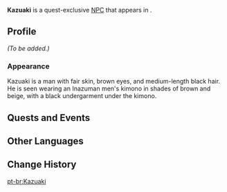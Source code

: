 {{Meta
<!-- Remove this template after adding the missing info -->
|missing_NPC_profile  = yes
}}
{{Character Infobox
|image            = NPC Kazuaki.png
|voiceEN          = 
|voiceCN          = 
|voiceJP          = 
|voiceKR          = 
|region           = Inazuma
|location         = Inazuma
|affiliation      = Yashiro Commission
|affiliation2     = Shuumatsuban
|title            = Shuumatsuban Member
|type             = Quest NPC
}}
'''Kazuaki''' is a quest-exclusive [[NPC]] that appears in {{Quest|Ninken by the Shore}}.
<!--
==Location==
<gallery>
NPC Location Kazuaki.png|Kazuaki's location
NPC Location Kazuaki Context.png|Additional context
</gallery>
-->
==Profile==
<!-- detailed story/lore information goes here -->
''(To be added.)''

===Appearance===
Kazuaki is a man with fair skin, brown eyes, and medium-length black hair. He is seen wearing an Inazuman men's kimono in shades of brown and beige, with a black undergarment under the kimono.

==Quests and Events==
{{Quests and Events}}

==Other Languages==
{{Other Languages
|default_hidden = 1
|en      = Kazuaki
|zhs     = 和昭
|zhs_rm  = Hézhāo
|zht     = 和昭
|zht_rm  = Hézhāo
|ja      = 和昭
|ja_rm   = Kazuaki
|ko      = 카즈아키
|es      = Kazuaki
|fr      = Kazuaki
|ru      = Кадзуаки
|th      = Kazuaki
|vi      = Kazuaki
|de      = Kazuaki
|id      = Kazuaki
|pt      = Kazuaki
|tr      = Kazuaki
|it      = Kazuaki
}}

==Change History==
{{Change History|2.2}}
<!--
==References==
{{Reflist}}-->

[[pt-br:Kazuaki]]